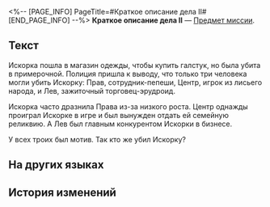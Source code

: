<%-- [PAGE_INFO]
PageTitle=#Краткое описание дела II#
[END_PAGE_INFO] --%>
{{Предмет Инфобокс
|id          = 140340
|Изображение = Предмет Краткое описание дела II.png
|Тип         = Предмет миссии
|Инвентарь   = Миссии
|Редкость    = 3
|Эффект      = 
|Описание    = В Мире грёз вы в любой момент можете рассмотреть детали головоломки. Это удобная функция, добавленная Доктором Эдвардом. Он такой добрый.
}}
'''Краткое описание дела II''' — [[Предмет миссии]].

==Текст==
<div align="center">{{Цвет|Ключевой|Краткое описание дела II}}</div>
Искорка пошла в магазин одежды, чтобы купить галстук, но была убита в примерочной. Полиция пришла к выводу, что только три человека могли убить Искорку: Прав, сотрудник-пепеши, Центр, игрок из лисьего народа, и Лев, зажиточный торговец-эрудроид.

Искорка часто дразнила Права из-за низкого роста. Центр однажды проиграл Искорке в игре и был вынужден отдать ей семейную реликвию. А Лев был главным конкурентом Искорки в бизнесе.

У всех троих был мотив. Так кто же убил Искорку?

==На других языках==
{{На других языках
|en   = Case Review (II)
|zhs  = 案情简述•其二
|zht  = 案情簡述•其二
|ja   = 事件の概要・2
|ko   = 사건 요약•2
|es   = Resumen del caso (II)
|fr   = Étude de cas (II)
|ru   = Краткое описание дела II
|th   = คำอธิบายโดยสรุปของคดี (II)
|vi   = Sơ Lược Vụ Án 2
|de   = Überprüfung des Falles (II)
|id   = Deskripsi Kasus 2
|pt   = Revisão do Caso (II)
}}

==История изменений==
{{История изменений|3.5}}
